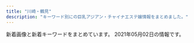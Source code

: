 ```yaml
---
title: "川崎・鶴見"
description: "キーワード別にの巨乳アジアン・チャイナエステ嬢情報をまとめました。"
---
```


新着画像と新着キーワードをまとめています。
2021年05月02日の情報です。

<DmmAffiliateIns />
<KeywordTable
  shops={
    [
    {
        "keywords": {},
        "name": "\u4eba\u9b5a\u306e\u604b",
        "url": "http://genkimori.ests.jp/",
        "img_links": [],
        "station": "JR\u9db4\u898b\u99c5\u6771\u53e3"
    },
    {
        "img_links": [
            "https://tsurumi-mensesthe.com/staff/momoka-top.jpg",
            "https://tsurumi-mensesthe.com/staff/yura-s3.jpg",
            "https://tsurumi-mensesthe.com/staff/yura-l1.jpg",
            "https://tsurumi-mensesthe.com/staff/momoka-s2.jpg",
            "https://tsurumi-mensesthe.com/staff/miki-l2.jpg",
            "https://tsurumi-mensesthe.com/staff/momoka-s1.jpg",
            "https://tsurumi-mensesthe.com/images/clear.png",
            "https://inage-mensesthe.com/icon/line.png",
            "https://tsurumi-mensesthe.com/staff/yura-top.jpg",
            "https://tsurumi-mensesthe.com/massage/2021/03/09/new-s1.jpg",
            "https://tsurumi-mensesthe.com/staff/ayumi-s1.jpg",
            "https://tsurumi-mensesthe.com/staff/riri-s2.jpg",
            "https://tsurumi-mensesthe.com/staff/momoka-l2.jpg",
            "https://tsurumi-mensesthe.com/staff/new-s1.jpg",
            "https://tsurumi-mensesthe.com/icon/twitter.png",
            "https://tsurumi-mensesthe.com/icon/yelp.png",
            "https://tsurumi-mensesthe.com/staff/riri-l2.jpg",
            "https://tsurumi-mensesthe.com/staff/yuyu-s1.jpg",
            "https://tsurumi-mensesthe.com/staff/miki-s1.jpg",
            "https://tsurumi-mensesthe.com/massage/2020/11/22/coco-s3.jpg",
            "https://tsurumi-mensesthe.com/staff/new-l1.jpg",
            "https://tsurumi-mensesthe.com/images/main1.jpg",
            "https://tsurumi-mensesthe.com/staff/riri-top.jpg",
            "https://tsurumi-mensesthe.com/staff/ayumi-top.jpg",
            "https://tsurumi-mensesthe.com/footer/footer-line.png",
            "https://tsurumi-mensesthe.com/staff/yura-s1.jpg",
            "https://tsurumi-mensesthe.com/room/room-l4.jpg",
            "https://tsurumi-mensesthe.com/images/esthe2.jpg",
            "https://tsurumi-mensesthe.com/staff/momoka-s3.jpg",
            "https://tsurumi-mensesthe.com/massage/2021/03/01/miki-s1.jpg",
            "https://tsurumi-mensesthe.com/images/esthe1.jpg",
            "https://tsurumi-mensesthe.com/massage/2021/04/20/yuyu-s1.jpg",
            "https://tsurumi-mensesthe.com/staff/yura-l3.jpg",
            "https://tsurumi-mensesthe.com/icon/facebook.png",
            "https://tsurumi-mensesthe.com/icon/line.png",
            "https://tsurumi-mensesthe.com/footer/footer-staff.png",
            "https://tsurumi-mensesthe.com/images/esthe3.jpg",
            "https://tsurumi-mensesthe.com/staff/momoka-l3.jpg",
            "https://tsurumi-mensesthe.com/images/header3.png",
            "https://tsurumi-mensesthe.com/staff/miki-s2.jpg",
            "https://tsurumi-mensesthe.com/staff/riri-l1.jpg",
            "https://tsurumi-mensesthe.com/staff/yura-l2.jpg",
            "https://tsurumi-mensesthe.com/staff/miki-l1.jpg",
            "https://tsurumi-mensesthe.com/massage/2021/01/05/stand-by.jpg",
            "https://tsurumi-mensesthe.com/staff/momoka-l1.jpg",
            "https://tsurumi-mensesthe.com/images/qrcode.png",
            "https://tsurumi-mensesthe.com/room/room-l2.jpg",
            "https://tsurumi-mensesthe.com/staff/yuyu-top.jpg",
            "https://tsurumi-mensesthe.com/footer/footer-tel.png",
            "https://tsurumi-mensesthe.com/room/room-l1.jpg",
            "https://tsurumi-mensesthe.com/staff/sora-s1.jpg",
            "https://tsurumi-mensesthe.com/staff/new-top.jpg",
            "https://inage-mensesthe.com/icon/facebook.png",
            "https://inage-mensesthe.com/icon/yelp.png",
            "https://tsurumi-mensesthe.com/images/main-sp.jpg",
            "https://tsurumi-mensesthe.com/images/esthe4.jpg",
            "https://tsurumi-mensesthe.com/staff/riri-s1.jpg",
            "https://inage-mensesthe.com/icon/twitter.png",
            "https://tsurumi-mensesthe.com/staff/yura-s2.jpg",
            "https://tsurumi-mensesthe.com/staff/yuyu-l1.jpg",
            "https://tsurumi-mensesthe.com/staff/miki-top.jpg",
            "https://tsurumi-mensesthe.com/room/room-l3.jpg"
        ],
        "station": "JR\u9db4\u898b\u99c5\u897f\u53e3",
        "keywords": {
            "85": 24,
            "90": 8,
            "88": 24
        },
        "url": "https://tsurumi-mensesthe.com/",
        "name": "sweet"
    },
    {
        "name": "HaNa",
        "station": "\u4eac\u6025\u9db4\u898b\u99c5\u6771\u53e3",
        "keywords": {},
        "img_links": [
            "http://www.play-land.work/images/tgirl.jpg",
            "http://www.play-land.work/images/b3.jpg",
            "http://www.play-land.work/images/b2.jpg",
            "http://www.play-land.work/sp/images/head.jpg",
            "http://www.play-land.work/images/twitter_t.jpg",
            "http://www.play-land.work/images/sm.jpg",
            "http://www.play-land.work/sp/images/rec2.png",
            "http://www.play-land.work/img/saki1.jpg",
            "http://www.play-land.work/sp/images/int2.jpg",
            "http://www.play-land.work/img/yukari1.jpg",
            "http://www.play-land.work/sp/images/b2.jpg",
            "http://www.play-land.work/sp/images/int3.jpg",
            "http://www.play-land.work/images/line.jpg",
            "http://www.play-land.work/images/b1.jpg",
            "http://www.play-land.work/images/sys3.jpg",
            "http://www.play-land.work/img/hosino1.jpg",
            "http://www.play-land.work/sp/staff/saki.jpg",
            "http://www.play-land.work/images/b4.jpg",
            "http://www.play-land.work/sp/images/staff_t.png",
            "http://www.play-land.work/images/sys2.jpg",
            "http://www.play-land.work/images/4.jpg",
            "http://www.play-land.work/staff/hinano.jpg",
            "http://www.play-land.work/images/ac1.jpg",
            "http://www.play-land.work/sp/images/twitter.png",
            "http://www.play-land.work/sp/images/b3.jpg",
            "http://www.play-land.work/sp/staff/hinano.jpg",
            "http://www.play-land.work/sp/images/4.jpg",
            "http://www.play-land.work/sp/images/int1.png",
            "http://www.play-land.work/sp/images/int4.jpg",
            "http://www.play-land.work/sp/images/sys2.png",
            "http://www.play-land.work/images/head.jpg",
            "http://www.play-land.work/sp/img/yukari1.jpg",
            "http://www.play-land.work/sp/images/sys1.png",
            "http://www.play-land.work/staff/yukari.jpg",
            "http://www.play-land.work/staff/hosino.jpg",
            "http://www.play-land.work/img/hinano1.jpg",
            "http://www.play-land.work/images/3.jpg",
            "http://www.play-land.work/sp/img/saki1.jpg",
            "http://www.play-land.work/staff/saki.jpg",
            "http://www.play-land.work/sp/images/3.jpg",
            "http://www.play-land.work/images/staff_t.jpg",
            "http://www.play-land.work/sp/images/ac1.jpg",
            "http://www.play-land.work/sp/img/hosino1.jpg",
            "http://www.play-land.work/sp/images/tel.png",
            "http://www.play-land.work/images/newface.jpg",
            "http://www.play-land.work/sp/images/2.jpg",
            "http://www.play-land.work/sp/img/hinano1.jpg",
            "http://www.play-land.work/sp/images/newface.png",
            "http://www.play-land.work/images/rec1.jpg",
            "http://www.play-land.work/sp/images/rec1.jpg",
            "http://www.play-land.work/sp/images/sys3.png",
            "http://www.play-land.work/sp/images/line.jpg",
            "http://www.play-land.work/sp/images/1.jpg",
            "http://www.play-land.work/sp/images/footer.jpg",
            "http://www.play-land.work/sp/staff/yukari.jpg",
            "http://www.play-land.work/sp/images/b1.jpg",
            "http://www.play-land.work/sp/images/topgirl.png",
            "http://www.play-land.work/images/rec2.jpg",
            "http://www.play-land.work/images/sys1.jpg",
            "http://www.play-land.work/images/int1.jpg",
            "http://www.play-land.work/images/int2.jpg",
            "http://www.play-land.work/images/2.jpg",
            "http://www.play-land.work/sp/images/interior_t.png",
            "http://www.play-land.work/images/interior_t.jpg",
            "http://www.play-land.work/sp/staff/hosino.jpg",
            "http://www.play-land.work/images/1.jpg"
        ],
        "url": "http://www.play-land.work"
    },
    {
        "keywords": {},
        "url": "http://www.iyasi-massage.com/",
        "img_links": [
            "http://www.iyasi-massage.com/images/system/syatem_301.jpg",
            "http://www.iyasi-massage.com/images/staff/sta_08.jpg",
            "http://www.iyasi-massage.com/images/staff_one/staff_one_07.png",
            "http://www.iyasi-massage.com/images/home/QR.png",
            "http://www.iyasi-massage.com/images/gallery/gallery_102.jpg",
            "http://www.iyasi-massage.com/images/staff/sta_021.jpg",
            "http://www.iyasi-massage.com/images/staff_image/staff_d04.jpg",
            "http://www.iyasi-massage.com/images/top/top_05.jpg",
            "http://www.iyasi-massage.com/images/gallery/gallery_101.jpg",
            "http://www.iyasi-massage.com/images/staff_image/staff_d02.jpg",
            "http://www.iyasi-massage.com/images/staff_image/staff_d06.jpg",
            "http://www.iyasi-massage.com/images/staff/staff_top.jpg",
            "http://www.iyasi-massage.com/images/gallery/gallery_404.jpg",
            "http://www.iyasi-massage.com/images/gallery/gallery_top.jpg",
            "http://www.iyasi-massage.com/images/staff/sta_0z9.jpg",
            "http://www.iyasi-massage.com/images/gallery/gallery_104.jpg",
            "http://www.iyasi-massage.com/images/staff/sta_06.jpg",
            "http://www.iyasi-massage.com/images/gallery/gallery_401.jpg",
            "http://www.iyasi-massage.com/images/staff/sta_04.jpg",
            "http://www.iyasi-massage.com/images/staff/sta_0z8.jpg",
            "http://www.iyasi-massage.com/images/gallery/gallery_103.jpg",
            "http://www.iyasi-massage.com/images/top/top_02.jpg",
            "http://www.iyasi-massage.com/images/home/index_page_top.jpg",
            "http://www.iyasi-massage.com/images/staff/sta_07.jpg",
            "http://www.iyasi-massage.com/images/staff_one/staff_one_08.png",
            "http://www.iyasi-massage.com/images/staff_one/staff_one_03.jpg",
            "http://www.iyasi-massage.com/images/home/index_04.jpg",
            "http://www.iyasi-massage.com/images/system/syatem_303.jpg",
            "http://www.iyasi-massage.com/images/staff/sta_0z2.jpg",
            "http://www.iyasi-massage.com/images/top/top_08.png",
            "http://www.iyasi-massage.com/images/staff/sta_01.jpg",
            "http://www.iyasi-massage.com/images/staff/sta_010.jpg",
            "http://www.iyasi-massage.com/images/home/top_qp.jpg",
            "http://www.iyasi-massage.com/images/home/index_tel.jpg",
            "http://www.iyasi-massage.com/images/staff/sta_0z6.jpg",
            "http://www.iyasi-massage.com/images/gallery/gallery_403.jpg",
            "http://www.iyasi-massage.com/images/staff/sta_0z10.jpg",
            "http://www.iyasi-massage.com/images/staff/sta_03.jpg",
            "http://www.iyasi-massage.com/images/staff_one/staff_one_04.jpg",
            "http://www.iyasi-massage.com/images/home/index_03.jpg",
            "http://www.iyasi-massage.com/images/top/top_03.jpg",
            "http://www.iyasi-massage.com/images/top/top_06.jpg",
            "http://www.iyasi-massage.com/images/staff_image/staff_d01.jpg",
            "http://www.iyasi-massage.com/images/staff/sta_0z12.jpg",
            "http://www.iyasi-massage.com/images/staff_one/staff_one_01.jpg",
            "http://www.iyasi-massage.com/images/top/top_04.jpg",
            "http://www.iyasi-massage.com/images/gallery/gallery_402.jpg",
            "http://www.iyasi-massage.com/images/top/top_01.jpg",
            "http://www.iyasi-massage.com/images/gallery/gallery_01.jpg",
            "http://www.iyasi-massage.com/images/staff_one/staff_one_top.jpg",
            "http://www.iyasi-massage.com/images/staff_one/staff_one_02.jpg",
            "http://www.iyasi-massage.com/images/home/index_qup.jpg",
            "http://www.iyasi-massage.com/images/system/syatem_302.jpg",
            "http://www.iyasi-massage.com/images/staff_image/staff_d05.jpg",
            "http://www.iyasi-massage.com/images/staff/sta_023.jpg",
            "http://www.iyasi-massage.com/images/staff_one/staff_one_05.jpg",
            "http://www.iyasi-massage.com/images/staff_image/staff_d03.jpg"
        ],
        "station": "JR\u5ddd\u5d0e\u99c5\u6771\u53e3",
        "name": "\u6843\u6e90\u90f7"
    },
    {
        "img_links": [
            "http://www.fukuen.in/img/girl/main/smain52fb1c032274e28d599eed619e1bedc3e4.jpg",
            "http://www.fukuen.in/img/girl/extra/yuki_20210310_5.jpg",
            "http://www.fukuen.in/img/girl/main/smain14440463708cafed5ed2857e0fb652102bb.jpg",
            "http://www.fukuen.in/img/girl/main/smain23a5f5188f9c41ddb221fc0bead2a8556b.jpg",
            "http://www.fukuen.in/img/camp/20210405_spring.png",
            "http://www.fukuen.in/img/girl/list/swest153d6d478ebf69b76f43d1cafe7c861308.jpg",
            "http://www.fukuen.in/img/girl/pickup/pickup20200705191051.jpg",
            "http://www.fukuen.in/img/material/bath.jpg",
            "http://www.fukuen.in/img/material/image_auth.png",
            "http://www.fukuen.in/img/material/akasuri5rev1.jpg",
            "http://www.fukuen.in/img/girl/list/swest13a9012a45cd10e4bbf815bf1cd1dfb50a.jpg",
            "http://www.fukuen.in/img/girl/extra/yuki_20210310_3.jpg",
            "http://www.fukuen.in/img/girl/extra/haruka_20210313_4.jpg",
            "http://www.fukuen.in/img/girl/main/smain11154c6465b3e80f1950af663ae9de86840.jpg",
            "http://www.fukuen.in/img/girl/pickup/pickup20210316225343.jpg",
            "http://www.fukuen.in/img/girl/main/smain721ab20435a050b6117e25de016c851a5e.jpg",
            "http://www.fukuen.in/img/material/front.jpg",
            "http://www.fukuen.in/img/camp/20210501.png",
            "http://www.fukuen.in/img/girl/list/slist13198a095a589d6e99c04b29b48a066f60.jpg",
            "http://www.fukuen.in/img/girl/main/smain1523d6d478ebf69b76f43d1cafe7c861308.jpg",
            "http://www.fukuen.in/img/material/akasuri2rev1.jpg",
            "http://www.fukuen.in/img/material/akasuri6rev1.jpg",
            "http://www.fukuen.in/img/girl/extra/hotaru200809_4min75.jpg",
            "http://www.fukuen.in/img/girl/extra/hotaru200809_3min75.jpg",
            "http://www.fukuen.in/img/girl/extra/haruka_20210313_3.jpg",
            "http://www.fukuen.in/img/material/akasuri1.jpg",
            "http://www.fukuen.in/img/material/shiatsu3.jpg",
            "http://www.fukuen.in/img/girl/main/smain425ef08e32ca6d2936eee599647ef1be42.jpg",
            "http://www.fukuen.in/img/girl/extra/haruka_20210313_2.jpg",
            "http://www.fukuen.in/img/girl/main/smain83429f69a5e0facf26b5c596ab5374c79a.jpg",
            "http://www.fukuen.in/img/material/shiatsu6.jpg",
            "http://www.fukuen.in/img/material/oil4.jpg",
            "http://www.fukuen.in/img/material/sentai2.jpg",
            "http://www.fukuen.in/img/material/sentai4.jpg",
            "http://www.fukuen.in/img/material/shiatsu4rev1.jpg",
            "http://www.fukuen.in/img/material/oil6.jpg",
            "http://www.fukuen.in/img/girl/extra/yuki_20210310_2.jpg",
            "http://www.fukuen.in/img/girl/extra/ai_20200914_2.jpg",
            "http://www.fukuen.in/img/girl/list/swest8fbaefba79306aed7d52f3369481c4f79.jpg",
            "http://www.fukuen.in/img/material/sentai6rev1.jpg",
            "http://www.fukuen.in/img/girl/main/smain134ec1dcb677e5be350bb150449f6c30de9.jpg",
            "http://www.fukuen.in/img/material/shiatsu5rev1.jpg",
            "http://www.fukuen.in/img/girl/pickup/pickup20200705191440.jpg",
            "http://www.fukuen.in/img/girl/main/smain21a5f5188f9c41ddb221fc0bead2a8556b.jpg",
            "http://www.fukuen.in/img/girl/main/smain12372fb92a183b52eed6697b1dc18d650f.jpg",
            "http://www.fukuen.in/img/girl/main/smain1435a475e5294d8872e2908b6e44ff2fd28.jpg",
            "http://www.fukuen.in/img/material/arrow_next.png",
            "http://www.fukuen.in/img/girl/list/swest11a00cec64c1902f8f81d6458bd81ecc3.jpg",
            "http://www.fukuen.in/img/girl/main/smain131a9012a45cd10e4bbf815bf1cd1dfb50a.jpg",
            "http://www.fukuen.in/img/material/oil1.jpg",
            "http://www.fukuen.in/img/girl/extra/ai_20200914_4.jpg",
            "http://www.fukuen.in/img/girl/main/smain11372fb92a183b52eed6697b1dc18d650f.jpg",
            "http://www.fukuen.in/img/girl/pickup/pickup20210316234129.jpg",
            "http://www.fukuen.in/img/girl/extra/risa_20200923_1.jpg",
            "http://www.fukuen.in/img/girl/main/smain435ef08e32ca6d2936eee599647ef1be42.jpg",
            "http://www.fukuen.in/img/girl/list/swest25902fb05705d4f4dcd3bb55fc78d46ee.jpg",
            "http://www.fukuen.in/img/girl/extra/haruka_20210313_5.jpg",
            "http://www.fukuen.in/img/material/oil3.jpg",
            "http://www.fukuen.in/img/girl/main/smain1513d6d478ebf69b76f43d1cafe7c861308.jpg",
            "http://www.fukuen.in/img/girl/list/slist11a00cec64c1902f8f81d6458bd81ecc3.jpg",
            "http://www.fukuen.in/img/girl/list/slist7a7cd4a2a61a08aea05c874262bd2983c.jpg",
            "http://www.fukuen.in/img/girl/extra/yuki_20210310_6.jpg",
            "http://www.fukuen.in/img/material/sentai3.jpg",
            "http://www.fukuen.in/img/girl/extra/ai_20200914_3.jpg",
            "http://www.fukuen.in/img/material/akasuri4.jpg",
            "http://www.fukuen.in/img/girl/main/smain115a604c7246ee7ef21ea1371bf0f8ae541.jpg",
            "http://www.fukuen.in/img/girl/main/smain513f8bf8e4517330b71f7b182328a05400.jpg",
            "http://www.fukuen.in/img/girl/main/smain114a604c7246ee7ef21ea1371bf0f8ae541.jpg",
            "http://www.fukuen.in/img/girl/list/swest72b8648aae56da25b7c7573dc007cc2de.jpg",
            "http://www.fukuen.in/img/girl/extra/yuki_20210310_4.jpg",
            "http://www.fukuen.in/img/girl/list/slist8fbaefba79306aed7d52f3369481c4f79.jpg",
            "http://www.fukuen.in/img/girl/extra/risa_20200923_2.jpg",
            "http://www.fukuen.in/img/girl/main/smain1533d6d478ebf69b76f43d1cafe7c861308.jpg",
            "http://www.fukuen.in/img/girl/list/slist5751a73c1d67d106b755f2a10f214b1fb.jpg",
            "http://www.fukuen.in/img/girl/list/swest4f486b583999cfcec7913d7843c608159.jpg",
            "http://www.fukuen.in/img/material/akasuri3.jpg",
            "http://www.fukuen.in/img/girl/list/slist14e48573960397dac752f153b86f52127e.jpg",
            "http://www.fukuen.in/img/girl/list/slist48970948df1b5f673ddccf8bdc1c27ca3.jpg",
            "http://www.fukuen.in/img/girl/extra/risa_20200923_3.jpg",
            "http://www.fukuen.in/img/girl/extra/hotaru200809_2min75.jpg",
            "http://www.fukuen.in/img/girl/list/swest5751a73c1d67d106b755f2a10f214b1fb.jpg",
            "http://www.fukuen.in/img/girl/extra/hotaru200809_1min75.jpg",
            "http://www.fukuen.in/img/girl/list/slist153d6d478ebf69b76f43d1cafe7c861308.jpg",
            "http://www.fukuen.in/img/material/shiatsu1.jpg",
            "http://www.fukuen.in/img/girl/main/smain736910286ab0a44682bfc6f093f287b998.jpg",
            "http://www.fukuen.in/img/girl/main/smain1425a475e5294d8872e2908b6e44ff2fd28.jpg",
            "http://www.fukuen.in/img/girl/extra/yuki_20210310_1.jpg",
            "http://www.fukuen.in/img/girl/main/smain711ab20435a050b6117e25de016c851a5e.jpg",
            "http://www.fukuen.in/img/girl/extra/risa_20200923_5.jpg",
            "http://www.fukuen.in/img/girl/extra/yuki_20210310_7.jpg",
            "http://www.fukuen.in/img/girl/list/slist1154c6465b3e80f1950af663ae9de86840.jpg",
            "http://www.fukuen.in/img/material/oil2.jpg",
            "http://www.fukuen.in/img/material/shiatsu2.jpg",
            "http://www.fukuen.in/img/material/oil5.jpg",
            "http://www.fukuen.in/img/girl/main/smain113a604c7246ee7ef21ea1371bf0f8ae541.jpg",
            "http://www.fukuen.in/img/material/sentai5rev1.jpg",
            "http://www.fukuen.in/img/girl/main/smain141e48573960397dac752f153b86f52127e.jpg",
            "http://www.fukuen.in/img/camp/20200610_shinki.jpg",
            "http://www.fukuen.in/img/girl/extra/haruka_20210313_1.jpg",
            "http://www.fukuen.in/img/girl/main/smain22a5f5188f9c41ddb221fc0bead2a8556b.jpg",
            "http://www.fukuen.in/img/girl/list/swest1154c6465b3e80f1950af663ae9de86840.jpg",
            "http://www.fukuen.in/img/girl/main/smain8415e8cbb1c49eb7c8caa026cbfa4e5e53.jpg",
            "http://www.fukuen.in/img/girl/main/smain14540463708cafed5ed2857e0fb652102bb.jpg",
            "http://www.fukuen.in/img/girl/main/smain41f486b583999cfcec7913d7843c608159.jpg",
            "http://www.fukuen.in/img/girl/main/smain81429f69a5e0facf26b5c596ab5374c79a.jpg",
            "http://www.fukuen.in/img/girl/pickup/pickup20210316232813.jpg",
            "http://www.fukuen.in/img/girl/main/smain53fb1c032274e28d599eed619e1bedc3e4.jpg",
            "http://www.fukuen.in/img/girl/main/smain13372fb92a183b52eed6697b1dc18d650f.jpg",
            "http://www.fukuen.in/img/girl/list/slist21d95f10417cbe687c362ac86a6caaf51.jpg",
            "http://www.fukuen.in/img/girl/extra/risa_20200923_4.jpg",
            "http://www.fukuen.in/img/girl/extra/ai_20200914_1.jpg",
            "http://www.fukuen.in/img/material/sentai1.jpg",
            "http://www.fukuen.in/img/material/arrow_prev.png",
            "http://www.fukuen.in/img/girl/list/swest145a475e5294d8872e2908b6e44ff2fd28.jpg",
            "http://www.fukuen.in/img/girl/main/smain133ec1dcb677e5be350bb150449f6c30de9.jpg",
            "http://www.fukuen.in/img/girl/main/smain746910286ab0a44682bfc6f093f287b998.jpg",
            "http://www.fukuen.in/img/girl/main/smain132ec1dcb677e5be350bb150449f6c30de9.jpg",
            "http://www.fukuen.in/img/girl/main/smain135ec1dcb677e5be350bb150449f6c30de9.jpg",
            "http://www.fukuen.in/img/girl/main/smain82429f69a5e0facf26b5c596ab5374c79a.jpg",
            "http://www.fukuen.in/img/girl/main/smain112a604c7246ee7ef21ea1371bf0f8ae541.jpg"
        ],
        "name": "\u798f\u7e01\u30fbFUKUEN",
        "keywords": {
            "\u80f8": 2,
            "\u30bb\u30af\u30b7\u30fc": 2,
            "G": 2
        },
        "url": "http://www.fukuen.in/",
        "station": "JR\u9db4\u898b\u99c5\u6771\u53e3"
    },
    {
        "img_links": [],
        "keywords": {},
        "name": "\u7652\u3057\u98a8\uff5e\u3044\u3084\u3057\u304b\u305c\uff5e",
        "url": "http://iyashi-kaze.oks.bz/",
        "station": "JR\u5ddd\u5d0e\u99c5\u6771\u53e3"
    },
    {
        "name": "\u4e00\u76ee\u60da\u308c",
        "url": "https://hitomebore.tokyo/",
        "img_links": [
            "https://hitomebore.tokyo/img/r2.jpg",
            "https://hitomebore.tokyo/img/images/nav_04.png",
            "https://hitomebore.tokyo/img/r1.jpg",
            "https://hitomebore.tokyo/img/r3.jpg",
            "https://hitomebore.tokyo/img/images/nav_03.png",
            "https://hitomebore.tokyo/img/images/nav_06.png",
            "https://hitomebore.tokyo/img/images/nav_02.png",
            "https://hitomebore.tokyo/img/images/nav_01.png",
            "https://hitomebore.tokyo/img/r4.jpg",
            "https://hitomebore.tokyo/img/images/nav_05.png"
        ],
        "keywords": {},
        "station": "JR\u9db4\u898b\u99c5\u6771\u53e3"
    },
    {
        "img_links": [
            "http://www.crownman.tank.jp/public/20190404-200155-177.jpeg",
            "http://www.crownman.tank.jp/public/20190516-130732-500.jpeg",
            "http://www.crownman.tank.jp/public/20201225-105416-366.jpeg",
            "http://www.crownman.tank.jp/images/scrollToTop.png",
            "http://www.crownman.tank.jp/ueditor/php/upload/image/20181102/1541123069868367.jpg",
            "http://www.crownman.tank.jp/public/20210128-093735-441.jpeg",
            "http://www.crownman.tank.jp/public/20201114-223303-188.jpeg",
            "http://www.crownman.tank.jp/public/20181102-021404-733.jpeg",
            "http://www.crownman.tank.jp/public/20190928-012818-601.png",
            "http://www.crownman.tank.jp/public/20200928-014318-832.jpeg",
            "http://www.crownman.tank.jp/public/20210217-094543-773.jpeg",
            "http://www.crownman.tank.jp/public/20190103-235102-103.jpeg",
            "http://www.crownman.tank.jp/public/20181102-021419-221.jpeg",
            "http://www.crownman.tank.jp/public/20181126-115300-843.jpeg",
            "http://www.crownman.tank.jp/public/20201211-095449-581.jpeg",
            "http://www.crownman.tank.jp/images/br.png",
            "http://www.crownman.tank.jp/images/guest.png",
            "http://www.crownman.tank.jp/images/lj.png",
            "http://www.crownman.tank.jp/images/contact.png",
            "http://www.crownman.tank.jp/public/20210319-004011-852.jpeg",
            "http://www.crownman.tank.jp/public/20200922-152824-158.jpeg",
            "http://www.crownman.tank.jp/images/h4.jpg",
            "http://www.crownman.tank.jp/public/20190928-232507-304.jpeg",
            "http://www.crownman.tank.jp/images/xw.png",
            "http://www.crownman.tank.jp/public/20190920-175927-867.png",
            "http://www.crownman.tank.jp/public/20210226-091700-151.jpeg",
            "http://www.crownman.tank.jp/images/br1.png",
            "http://www.crownman.tank.jp/public/20200829-204316-579.jpeg",
            "http://www.crownman.tank.jp/public/20181102-021325-742.jpeg",
            "http://www.crownman.tank.jp/public/20200204-100659-677.jpeg",
            "http://www.crownman.tank.jp/public/20190809-023452-629.jpeg",
            "http://www.crownman.tank.jp/public/20181101-091932-723.jpeg",
            "http://www.crownman.tank.jp/public/20200829-001214-615.jpeg",
            "http://www.crownman.tank.jp/public/20210309-102855-324.jpeg",
            "http://www.crownman.tank.jp/public/20201211-095701-493.jpeg",
            "http://www.crownman.tank.jp/images/fj.png",
            "http://www.crownman.tank.jp/public/20190614-225752-699.jpeg",
            "http://www.crownman.tank.jp/public/20191102-172721-416.jpeg",
            "http://www.crownman.tank.jp/public/20181103-143855-981.jpeg",
            "http://www.crownman.tank.jp/public/20191122-211211-352.jpeg",
            "http://www.crownman.tank.jp/images/zj.png",
            "http://www.crownman.tank.jp/images/h5.jpg",
            "http://www.crownman.tank.jp/public/20200304-222724-586.jpeg",
            "http://www.crownman.tank.jp/public/20181102-021343-999.jpeg",
            "http://www.crownman.tank.jp/public/20191030-124226-262.jpeg",
            "http://www.crownman.tank.jp/public/20210225-132107-806.jpeg",
            "http://www.crownman.tank.jp/images/h02.jpg",
            "http://www.crownman.tank.jp/public/20210414-180217-393.jpeg",
            "http://www.crownman.tank.jp/public/20210315-113348-885.jpeg",
            "http://www.crownman.tank.jp/public/20201016-024617-911.jpeg",
            "http://www.crownman.tank.jp/public/20210214-132800-589.jpeg",
            "http://www.crownman.tank.jp/images/jt.png",
            "http://www.crownman.tank.jp/ueditor/php/upload/image/20200828/1598625782230952.jpeg",
            "http://www.crownman.tank.jp/images/lyb.png",
            "http://www.crownman.tank.jp/public/20210208-142304-974.jpeg",
            "http://www.crownman.tank.jp/public/20200130-023314-296.png",
            "http://www.crownman.tank.jp/public/20190512-114325-285.jpeg",
            "http://www.crownman.tank.jp/public/20210219-091840-338.jpeg",
            "http://www.crownman.tank.jp/public/20190410-032921-983.jpeg",
            "http://www.crownman.tank.jp/images/h01.jpg",
            "http://www.crownman.tank.jp/images/h3.jpg",
            "http://www.crownman.tank.jp/public/20190321-014538-796.jpeg",
            "http://www.crownman.tank.jp/public/20191017-031453-306.jpeg"
        ],
        "name": "\u30af\u30e9\u30a6\u30f3\u30fbCrown",
        "keywords": {},
        "url": "http://www.crownman.tank.jp/",
        "station": "JR\u9db4\u898b\u99c5"
    },
    {
        "name": "\u7e01\u5712",
        "img_links": [
            "http://rabbit.est.cm/images/s_news.png",
            "http://rabbit.est.cm/photos/sites/29/2020/11/2020110707012088.jpg",
            "http://rabbit.est.cm/photos/sites/29/2018/08/2018081709473259.jpg",
            "http://rabbit.est.cm/images/top.jpg",
            "http://rabbit.est.cm/images/mobile.jpg",
            "http://rabbit.est.cm/photos/sites/29/2017/02/3.jpg",
            "http://rabbit.est.cm/images/acc3.jpg",
            "http://rabbit.est.cm/photos/sites/29/2017/03/girls03.jpg",
            "http://rabbit.est.cm/images/nbj3.jpg",
            "http://rabbit.est.cm/images/acc2.jpg",
            "http://rabbit.est.cm/images/pick.png",
            "http://rabbit.est.cm/photos/sites/29/2017/09/2017090411494123.jpg",
            "http://rabbit.est.cm/images/acc4.jpg",
            "http://rabbit.est.cm/images/acc5.jpg",
            "http://rabbit.est.cm/images/nbj2.jpg",
            "http://rabbit.est.cm/images/s_staff.png",
            "http://rabbit.est.cm/photos/sites/29/2017/03/188375621118420915.jpg",
            "http://rabbit.est.cm/photos/sites/29/2017/04/01.jpg"
        ],
        "keywords": {
            "D": 16,
            "86": 16
        },
        "station": "JR\u5ddd\u5d0e\u99c5\u6771\u53e3",
        "url": "http://rabbit.est.cm/"
    },
    {
        "keywords": {
            "85": 2,
            "86": 6,
            "C": 12,
            "D": 8
        },
        "name": "\u697d\u3057\u3044",
        "url": "https://tanoshii.xyz.mn/",
        "station": "JR\u77e2\u5411\u99c5\u897f\u53e3",
        "img_links": [
            "https://tanoshii.xyz.mn/photos/sites/44/2021/04/2021042710162393.jpg",
            "https://tanoshii.xyz.mn/images/s_staff.png",
            "https://tanoshii.xyz.mn/images/s_link.png",
            "https://tanoshii.xyz.mn/images/mobile.jpg",
            "https://tanoshii.xyz.mn/photos/sites/44/2021/04/2021042002383288.jpg",
            "https://tanoshii.xyz.mn/photos/sites/44/2021/04/2021042710162377.jpg",
            "https://tanoshii.xyz.mn/photos/sites/44/2021/04/2021042710162415.jpg",
            "https://tanoshii.xyz.mn/images/news.jpg",
            "https://tanoshii.xyz.mn/images/ntop.png",
            "https://tanoshii.xyz.mn/photos/sites/44/2021/04/2021042710173888.jpg",
            "https://tanoshii.xyz.mn/images/top.png"
        ]
    },
    {
        "url": "http://esthe-heal.com/",
        "keywords": {
            "C": 23
        },
        "station": "JR\u9db4\u898b\u99c5\u6771\u53e3",
        "name": "Yulala",
        "img_links": [
            "http://esthe-heal.com/staff/kaori/01mb.jpg",
            "http://esthe-heal.com/staff/miho/01mb.jpg",
            "http://esthe-heal.com/staff/aya/01mb.jpg",
            "http://esthe-heal.com/staff/sizuka/01.jpg",
            "http://esthe-heal.com/staff/mimi/01.jpg",
            "http://esthe-heal.com/staff/aya/01.jpg",
            "http://esthe-heal.com/i/files/homeimg.jpg",
            "http://esthe-heal.com/staff/sayuri/01mb.jpg",
            "http://esthe-heal.com/staff/haruna/01mb.jpg",
            "http://esthe-heal.com/staff/kana/01mb.jpg",
            "http://esthe-heal.com/img/link/koko_234x60.png",
            "http://esthe-heal.com/staff/rui/01.jpg",
            "http://esthe-heal.com/staff/sakura/01.jpg",
            "http://esthe-heal.com/staff/rui/01mb.jpg",
            "http://esthe-heal.com/img/att.jpg",
            "http://esthe-heal.com/staff/sakura/01mb.jpg",
            "http://esthe-heal.com/staff/sayuri/01.jpg",
            "http://esthe-heal.com/staff/kana/01.jpg",
            "http://esthe-heal.com/pic/head.jpg",
            "http://esthe-heal.com/staff/rubi/01mb.jpg",
            "http://esthe-heal.com/staff/miho/01.jpg",
            "http://esthe-heal.com/staff/rubi/01.jpg",
            "http://esthe-heal.com/staff/yuyu/01.jpg",
            "http://esthe-heal.com/staff/momo/01.jpg",
            "http://esthe-heal.com/staff/mimi/01mb.jpg",
            "http://esthe-heal.com/img/ttl_mobile.png",
            "http://esthe-heal.com/staff/kaori/01.jpg",
            "http://esthe-heal.com/staff/haruna/01.jpg",
            "http://esthe-heal.com/img/ttl_pickup.png",
            "http://esthe-heal.com/staff/yuyu/01mb.jpg",
            "http://esthe-heal.com/img/ttl_recbnr.png",
            "http://esthe-heal.com/staff/momo/01mb.jpg",
            "http://esthe-heal.com/staff/yuki/01.jpg",
            "http://esthe-heal.com/img/ttl_wnew.png",
            "http://esthe-heal.com/img/ttl_staff.png",
            "http://esthe-heal.com/staff/sizuka/01mb.jpg",
            "http://esthe-heal.com/staff/yuki/01mb.jpg"
        ]
    },
    {
        "station": "JR\u77e2\u5411\u99c5\u897f\u53e3",
        "keywords": {
            "83": 3,
            "82": 3,
            "C": 21
        },
        "img_links": [
            "http://kafu.ests.co/images/s_pick.jpg",
            "http://kafu.ests.co/photos/sites/7/2017/10/2017101205420191.jpg",
            "http://kafu.ests.co/images/face_bj.jpg",
            "http://kafu.ests.co/images/room1.jpg",
            "http://kafu.ests.co/photos/sites/7/2017/02/2.jpg",
            "http://kafu.ests.co/images/s_face.jpg",
            "http://kafu.ests.co/images/s_staff.jpg",
            "http://kafu.ests.co/photos/sites/7/2017/10/2017101205420065.jpg",
            "http://kafu.ests.co/images/s_news.jpg",
            "http://kafu.ests.co/images/s_link.jpg",
            "http://kafu.ests.co/images/face_bj3.jpg",
            "http://kafu.ests.co/images/mobile.jpg",
            "http://kafu.ests.co/images/room3.jpg",
            "http://kafu.ests.co/photos/sites/7/2017/10/2017100904034561.png",
            "http://kafu.ests.co/images/s_staff1.jpg",
            "http://kafu.ests.co/images/nbj3.jpg",
            "http://kafu.ests.co/photos/sites/7/2017/10/2017100904034443.png",
            "http://kafu.ests.co/images/nbj1.jpg",
            "http://kafu.ests.co/images/n3.jpg",
            "http://kafu.ests.co/images/n1.jpg",
            "http://kafu.ests.co/images/line.jpg",
            "http://kafu.ests.co/photos/sites/7/2017/02/1.jpg",
            "http://kafu.ests.co/images/top.png",
            "http://kafu.ests.co/images/room4.jpg",
            "http://kafu.ests.co/images/room2.jpg",
            "http://kafu.ests.co/images/s_mobile.jpg"
        ],
        "name": "\u5bf5\u6df1\u82b1\u98a8",
        "url": "http://kafu.ests.co/"
    },
    {
        "station": "JR\u5ddd\u5d0e\u99c5\u897f\u53e3",
        "url": "http://mitsuka.este.work/",
        "keywords": {
            "90": 2,
            "85": 3,
            "89": 1,
            "92": 3,
            "C": 2,
            "84": 2,
            "88": 2,
            "86": 3,
            "D": 8
        },
        "img_links": [
            "http://mitsuka.este.work/2/uploadimg/1613639164.jpeg",
            "http://mitsuka.este.work/nav02.png",
            "http://mitsuka.este.work/2/uploadimg/1612670429.jpg",
            "http://mitsuka.este.work/2/uploadimg/1612670526.jpg",
            "http://mitsuka.este.work/nav03.png",
            "http://mitsuka.este.work/nav05.png",
            "http://mitsuka.este.work/2/uploadimg/1613638932.jpeg",
            "http://mitsuka.este.work/2/uploadimg/1617091469.jpeg",
            "http://mitsuka.este.work/nav01.png",
            "http://mitsuka.este.work/2/uploadimg/1612670496.jpg",
            "http://mitsuka.este.work/2/uploadimg/1612670464.jpg",
            "http://mitsuka.este.work/nav06.png",
            "http://mitsuka.este.work/right.jpg",
            "http://mitsuka.este.work/left.jpg",
            "http://mitsuka.este.work/head01.jpg",
            "http://mitsuka.este.work/nav04.png",
            "http://mitsuka.este.work/2/uploadimg/1616633208.jpg",
            "http://mitsuka.este.work/top04.jpg"
        ],
        "name": "LOVER"
    },
    {
        "name": "\u723d\u3084\u304b\u306a\u671d",
        "station": "JR\u5ddd\u5d0e\u99c5\u6771\u53e3",
        "img_links": [
            "http://massage-salon.xyz/wp-content/uploads/2018/12/img_6768.jpg",
            "http://massage-salon.xyz/wp-content/themes/template-salon2/images/main1.jpg",
            "http://massage-salon.xyz/wp-content/uploads/2019/02/IMG_0144.jpg",
            "http://massage-salon.xyz/wp-content/uploads/2018/04/s4-500x467.jpg",
            "http://massage-salon.xyz/wp-content/uploads/2018/04/s2-500x467.jpg",
            "http://cdn.dino-es.com/images/logo/200x40DinoEs.png",
            "http://massage-salon.xyz/wp-content/themes/template-salon2/images/header-tel.png",
            "http://massage-salon.xyz/wp-content/uploads/2018/12/img_6766-182x300.jpg",
            "http://massage-salon.xyz/wp-content/themes/template-salon2/images/main3.jpg",
            "http://massage-salon.xyz/wp-content/uploads/2018/04/s4.jpg",
            "http://massage-salon.xyz/wp-content/uploads/2019/03/IMG_0208-300x200.jpg",
            "http://massage-salon.xyz/wp-content/uploads/2018/04/s2.jpg",
            "http://massage-salon.xyz/wp-content/uploads/2019/02/IMG_0142-500x750.jpg",
            "http://massage-salon.xyz/wp-content/uploads/2019/02/IMG_0144-500x750.jpg",
            "http://massage-salon.xyz/wp-content/uploads/2019/02/IMG_0144-185x300.jpg",
            "http://massage-salon.xyz/wp-content/uploads/2018/04/s3-500x467.jpg",
            "http://massage-salon.xyz/wp-content/themes/template-salon2/images/main2.jpg",
            "http://massage-salon.xyz/wp-content/uploads/2018/04/s1-500x466.jpg",
            "http://massage-salon.xyz/wp-content/uploads/2018/04/s1.jpg",
            "http://massage-salon.xyz/wp-content/uploads/2018/12/img_6766.jpg",
            "http://massage-salon.xyz/wp-content/uploads/2018/12/img_6768-181x300.jpg",
            "http://massage-salon.xyz/wp-content/uploads/2018/04/s3.jpg",
            "http://massage-salon.xyz/wp-content/uploads/2019/02/IMG_0142-686x1024.jpg",
            "http://massage-salon.xyz/wp-content/uploads/2019/02/IMG_0142-201x300.jpg",
            "http://massage-salon.xyz/wp-content/themes/template-salon2/images/noimg.jpg"
        ],
        "keywords": {},
        "url": "http://massage-salon.xyz/"
    },
    {
        "url": "https://arena.jpn.vin/",
        "img_links": [
            "https://arena.jpn.vin/photos/sites/25/2021/02/202102101913575.jpg",
            "https://arena.jpn.vin/images/room1.jpg",
            "https://arena.jpn.vin/photos/sites/25/2021/02/2021021019135821.jpg",
            "https://arena.jpn.vin/images/top.jpg",
            "https://arena.jpn.vin/photos/sites/25/2021/02/2021021019135553.jpg",
            "https://arena.jpn.vin/images/s_staff.jpg",
            "https://arena.jpn.vin/images/s2.jpg",
            "https://arena.jpn.vin/images/s_news.jpg",
            "https://arena.jpn.vin/images/s_link.jpg",
            "https://arena.jpn.vin/images/tel.jpg",
            "https://arena.jpn.vin/images/mobile.jpg",
            "https://arena.jpn.vin/images/new.jpg",
            "https://arena.jpn.vin/photos/sites/25/2021/04/2021043011491629.jpg",
            "https://arena.jpn.vin/photos/sites/25/2021/03/2021031912153947.jpg",
            "https://arena.jpn.vin/images/room4.jpg",
            "https://arena.jpn.vin/images/s_face.jpg",
            "https://arena.jpn.vin/images/room2.jpg",
            "https://arena.jpn.vin/photos/sites/25/2021/02/2021021019135619.jpg",
            "https://arena.jpn.vin/images/news_bj2.jpg",
            "https://arena.jpn.vin/images/room3.jpg",
            "https://arena.jpn.vin/photos/sites/25/2021/04/2021040118140613.jpg",
            "https://arena.jpn.vin/images/s1.jpg"
        ],
        "name": "\u30a2\u30ea\u30fc\u30ca",
        "station": "JR\u9db4\u898b\u99c5\u6771\u53e3",
        "keywords": {
            "C": 15,
            "D": 133,
            "87": 19,
            "86": 38,
            "85": 38,
            "83": 38
        }
    },
    {
        "img_links": [
            "https://www.pal-spa.com/img/blog/postimage20210419052730.jpg",
            "https://www.pal-spa.com/img/material/massage_sentai2.jpg",
            "https://www.pal-spa.com/img/girl/main/smain284aa054b0383cc218664f07c55c4e1d3f0.jpg",
            "https://www.pal-spa.com/img/blog/palspa_blog_20191201_aica4.jpg",
            "https://www.pal-spa.com/img/girl/main/smain2342be10adc295a0fc3adfdb5b77838c4a7.jpg",
            "https://www.pal-spa.com/img/blog/palspa_blog_20200803_ai9.jpg",
            "https://www.pal-spa.com/img/blog/palspa_blog_20200803_ai8.jpg",
            "https://www.pal-spa.com/img/blog/palspa_blog_20191201_yui3.jpg",
            "https://www.pal-spa.com/img/blog/postimage20191201161433.jpg",
            "https://www.pal-spa.com/img/girl/pickup/pickup20200104064211.jpg",
            "https://www.pal-spa.com/img/blog/palspa_blog_20210419_yuki8.jpg",
            "https://www.pal-spa.com/img/blog/palspa_blog_20191204_erica3.jpg",
            "https://www.pal-spa.com/img/girl/pickup/pickup20200822150116.jpg",
            "https://www.pal-spa.com/img/girl/list/swest24254584407bed049e349a41c5443a4345.jpg",
            "https://www.pal-spa.com/img/blog/postimage20190823184018.jpg",
            "https://www.pal-spa.com/img/girl/main/smain32444cc176e6519c5cfcaa30cdb6b3d4ae6.jpg",
            "https://www.pal-spa.com/img/blog/postimage20210128110639.jpg",
            "https://www.pal-spa.com/img/girl/list/sface232be10adc295a0fc3adfdb5b77838c4a7.jpg",
            "https://www.pal-spa.com/img/girl/list/sface2934a16061b4519bc353f475021810bbc2.jpg",
            "https://www.pal-spa.com/img/girl/main/smain2934975d1e88a92635112090a18fddfe496.jpg",
            "https://www.pal-spa.com/img/blog/palspa_blog_20191204_erica1.jpg",
            "https://www.pal-spa.com/img/blog/palspa_blog_20200113_miyuki2.jpg",
            "https://www.pal-spa.com/img/girl/main/smain93489e4bc2f68cb6c1df5f2c0780e53ef2.jpg",
            "https://www.pal-spa.com/img/girl/list/slist9224bead323710d8ed7f0640125518c54.jpg",
            "https://www.pal-spa.com/img/blog/palspa_blog_20200803_ai2.jpg",
            "https://www.pal-spa.com/img/blog/postimage20191201160850.jpg",
            "https://www.pal-spa.com/img/girl/list/sface31f19f00dae05be97f6dce6cb5dbe8eec8.jpg",
            "https://www.pal-spa.com/img/girl/main/smain354497d0fc321a60342a97907dcf15eddb4.jpg",
            "https://www.pal-spa.com/img/girl/list/slist256b08026e0fe59c124751f4ba2dce9484.jpg",
            "https://www.pal-spa.com/img/girl/list/swest2934a16061b4519bc353f475021810bbc2.jpg",
            "https://www.pal-spa.com/img/girl/main/smain95ef1bf25458f90407a4281129029fee02.jpg",
            "https://www.pal-spa.com/img/girl/main/smain213a4782a043e7ca29f58aba8d6552a2d6e.jpg",
            "https://www.pal-spa.com/img/girl/main/smain3448922ce8484534d2b75a91ab7a300e6de.jpg",
            "https://www.pal-spa.com/img/girl/list/swest95fea8ce189d2417d922eb9079627b3ac.jpg",
            "https://www.pal-spa.com/img/blog/palspa_blog_20200316_aya2.jpg",
            "https://www.pal-spa.com/img/blog/palspa_blog_20200316_aya10.jpg",
            "https://www.pal-spa.com/img/blog/palspa_blog_20191201_yui1.jpg",
            "https://www.pal-spa.com/img/blog/postimage20190909035711.jpg",
            "https://www.pal-spa.com/img/girl/main/smain29126f46703ae5614cc6531d2d744ef64cb.jpg",
            "https://www.pal-spa.com/img/girl/main/smain91489e4bc2f68cb6c1df5f2c0780e53ef2.jpg",
            "https://www.pal-spa.com/img/girl/list/slist3aa1148d56856a2cfde4a3dfdd8d1c5ed.jpg",
            "https://www.pal-spa.com/img/material/massage_siatu1.jpg",
            "https://www.pal-spa.com/img/girl/main/smain3535044e0e79b6d94578c6c78296fb853e4.jpg",
            "https://www.pal-spa.com/img/girl/main/smain3438922ce8484534d2b75a91ab7a300e6de.jpg",
            "https://www.pal-spa.com/img/blog/palspa_blog_20191204_erica5.jpg",
            "https://www.pal-spa.com/img/blog/palspa_blog_20200803_ai3.jpg",
            "https://www.pal-spa.com/img/girl/list/slist2803b6e28547718e5f6d36e0d1c631fbcd.jpg",
            "https://www.pal-spa.com/img/girl/main/smain283aa054b0383cc218664f07c55c4e1d3f0.jpg",
            "https://www.pal-spa.com/img/blog/postimage20200112225143.jpg",
            "https://www.pal-spa.com/img/girl/main/smain255b45d339d6509c6b7779e499e2a9b6ba6.jpg",
            "https://www.pal-spa.com/img/girl/main/smain315f04254ecea9c57f49748c46b01a7664c.jpg",
            "https://www.pal-spa.com/img/girl/main/smain321552450a07c5e6fcf616569ce56276f28.jpg",
            "https://www.pal-spa.com/img/girl/main/smain32344cc176e6519c5cfcaa30cdb6b3d4ae6.jpg",
            "https://www.pal-spa.com/img/blog/palspa_blog_20210419_yuki7.jpg",
            "https://www.pal-spa.com/img/blog/palspa_blog_20210419_yuki2.jpg",
            "https://www.pal-spa.com/img/blog/palspa_blog_20210120_haruka5.jpg",
            "https://www.pal-spa.com/img/girl/main/smain253b45d339d6509c6b7779e499e2a9b6ba6.jpg",
            "https://www.pal-spa.com/img/girl/list/slist41179e3d7fbd9c1dd52f6aa2a671ce0bd.jpg",
            "https://www.pal-spa.com/img/blog/palspa_blog_20191204_erica2.jpg",
            "https://www.pal-spa.com/img/blog/palspa_blog_20210120_haruka3.jpg",
            "https://www.pal-spa.com/img/girl/list/slist24940766e3a46af57756429b6407dea11e.jpg",
            "https://www.pal-spa.com/img/girl/list/sface378a38abc2e0663d7b631f168cfdfd8139.jpg",
            "https://www.pal-spa.com/img/girl/list/swest378a38abc2e0663d7b631f168cfdfd8139.jpg",
            "https://www.pal-spa.com/img/girl/list/slist21c8c7f499c3f4da854e401c53978a3677.jpg",
            "https://www.pal-spa.com/img/blog/palspa_blog_20210419_yuki4.jpg",
            "https://www.pal-spa.com/img/blog/palspa_blog_20210419_yuki5.jpg",
            "https://www.pal-spa.com/img/blog/palspa_blog_20200803_ai4.jpg",
            "https://www.pal-spa.com/img/blog/palspa_blog_20200316_aya5.jpg",
            "https://www.pal-spa.com/img/blog/palspa_blog_20191201_aica6.jpg",
            "https://www.pal-spa.com/img/material/massage_sentai3.jpg",
            "https://www.pal-spa.com/img/blog/palspa_blog_20191204_izumi4.jpg",
            "https://www.pal-spa.com/img/girl/main/smain3458922ce8484534d2b75a91ab7a300e6de.jpg",
            "https://www.pal-spa.com/img/girl/main/smain32544cc176e6519c5cfcaa30cdb6b3d4ae6.jpg",
            "https://www.pal-spa.com/img/blog/palspa_blog_20200316_aya7.jpg",
            "https://www.pal-spa.com/img/blog/palspa_blog_20191201_aica2.jpg",
            "https://www.pal-spa.com/img/blog/postimage20191205024146.jpg",
            "https://www.pal-spa.com/img/blog/palspa_blog_20210120_haruka4.jpg",
            "https://www.pal-spa.com/img/girl/main/smain341fb1e5b054a6796aafb6d24f36ac90950.jpg",
            "https://www.pal-spa.com/img/blog/postimage20200316071533.jpg",
            "https://www.pal-spa.com/img/girl/main/smain28209dcea86d45d39c34084233d3f05abd3.jpg",
            "https://www.pal-spa.com/img/blog/palspa_blog_20200316_aya1.jpg",
            "https://www.pal-spa.com/img/girl/main/smain3525044e0e79b6d94578c6c78296fb853e4.jpg",
            "https://www.pal-spa.com/img/girl/main/smain314f04254ecea9c57f49748c46b01a7664c.jpg",
            "https://www.pal-spa.com/img/girl/pickup/pickup20210120104719.jpg",
            "https://www.pal-spa.com/img/girl/list/slist35f2458e832a4198c757c4a20f24e7b77f.jpg",
            "https://www.pal-spa.com/img/girl/main/smain821caefc8aa890323cc659f5abf9da1937.jpg",
            "https://www.pal-spa.com/img/girl/list/sface34fb1e5b054a6796aafb6d24f36ac90950.jpg",
            "https://www.pal-spa.com/img/blog/postimage20191201160113.jpg",
            "https://www.pal-spa.com/img/blog/palspa_blog_20210419_yuki6.jpg",
            "https://www.pal-spa.com/img/blog/palspa_blog_20200113_miyuki6.jpg",
            "https://www.pal-spa.com/img/blog/palspa_blog_20200316_aya3.jpg",
            "https://www.pal-spa.com/img/girl/main/smain2924975d1e88a92635112090a18fddfe496.jpg",
            "https://www.pal-spa.com/img/blog/palspa_blog_20210419_yuki1.jpg",
            "https://www.pal-spa.com/img/blog/palspa_blog_20191201_aica5.jpg",
            "https://www.pal-spa.com/img/girl/main/smain241254584407bed049e349a41c5443a4345.jpg",
            "https://www.pal-spa.com/img/blog/palspa_blog_20210120_haruka1.jpg",
            "https://www.pal-spa.com/img/girl/main/smain94ef1bf25458f90407a4281129029fee02.jpg",
            "https://www.pal-spa.com/img/girl/list/slist2384c844601b0fd2f7aabfe4a5a12163b7.jpg",
            "https://www.pal-spa.com/img/blog/palspa_blog_20200316_aya4.jpg",
            "https://www.pal-spa.com/img/blog/palspa_blog_20191204_izumi6.jpg",
            "https://www.pal-spa.com/img/girl/list/sface259a92ee295305fdbc6e4cd5a68dad5216.jpg",
            "https://www.pal-spa.com/img/girl/main/smain285aa054b0383cc218664f07c55c4e1d3f0.jpg",
            "https://www.pal-spa.com/img/girl/main/smain92489e4bc2f68cb6c1df5f2c0780e53ef2.jpg",
            "https://www.pal-spa.com/img/girl/list/swest2815022380c60cdc7043c4ec074cee02f5.jpg",
            "https://www.pal-spa.com/img/girl/list/sface41179e3d7fbd9c1dd52f6aa2a671ce0bd.jpg",
            "https://www.pal-spa.com/img/blog/postimage20200805131611.jpg",
            "https://www.pal-spa.com/img/blog/palspa_blog_20210120_haruka6.jpg",
            "https://www.pal-spa.com/img/blog/palspa_blog_20191201_yui4.jpg",
            "https://www.pal-spa.com/img/girl/main/smain34264ec295988800531cb0f78cdcfbcb9cf.jpg",
            "https://www.pal-spa.com/img/girl/list/slist34fb1e5b054a6796aafb6d24f36ac90950.jpg",
            "https://www.pal-spa.com/img/girl/main/smain32244cc176e6519c5cfcaa30cdb6b3d4ae6.jpg",
            "https://www.pal-spa.com/img/girl/list/sface35c7e2ebf50e97c57692dbfd94cccf9ddb.jpg",
            "https://www.pal-spa.com/img/material/image_auth.png",
            "https://www.pal-spa.com/img/girl/list/swest81caefc8aa890323cc659f5abf9da1937.jpg",
            "https://www.pal-spa.com/img/girl/list/swest34fb1e5b054a6796aafb6d24f36ac90950.jpg",
            "https://www.pal-spa.com/img/girl/main/smain44b39a706bac6618b1571f7fdf4631427d.jpg",
            "https://www.pal-spa.com/img/blog/palspa_blog_20191201_yui2.jpg",
            "https://www.pal-spa.com/img/camp/camp_20210501.jpg",
            "https://www.pal-spa.com/img/girl/pickup/pickup20200730025343.jpg",
            "https://www.pal-spa.com/img/blog/palspa_blog_20200113_miyuki4.jpg",
            "https://www.pal-spa.com/img/blog/palspa_blog_20191204_izumi2.jpg",
            "https://www.pal-spa.com/img/blog/palspa_blog_20200316_aya9.jpg",
            "https://www.pal-spa.com/img/girl/pickup/pickup20200923134207.jpg",
            "https://www.pal-spa.com/img/blog/palspa_blog_20191204_erica6.jpg",
            "https://www.pal-spa.com/img/girl/main/smain2944975d1e88a92635112090a18fddfe496.jpg",
            "https://www.pal-spa.com/img/blog/palspa_blog_20191204_izumi1.jpg",
            "https://www.pal-spa.com/img/blog/palspa_blog_20191204_izumi3.jpg",
            "https://www.pal-spa.com/img/blog/palspa_blog_20191204_izumi7.jpg",
            "https://www.pal-spa.com/img/blog/palspa_blog_20200113_miyuki8.jpg",
            "https://www.pal-spa.com/img/blog/palspa_blog_20200803_ai5.jpg",
            "https://www.pal-spa.com/img/girl/pickup/pickup20210315213817.jpg",
            "https://www.pal-spa.com/img/girl/list/slist31991bce11ee745ecab812af3ff1cb34c6.jpg",
            "https://www.pal-spa.com/img/blog/palspa_blog_20191201_aica1.jpg",
            "https://www.pal-spa.com/img/blog/palspa_blog_20200803_ai6.jpg",
            "https://www.pal-spa.com/img/blog/palspa_blog_20210419_yuki3.jpg",
            "https://www.pal-spa.com/img/girl/list/slist82771fec40d02127b42e7e4941a97d5e8.jpg",
            "https://www.pal-spa.com/img/girl/main/smain411179e3d7fbd9c1dd52f6aa2a671ce0bd.jpg",
            "https://www.pal-spa.com/img/girl/main/smain212a4782a043e7ca29f58aba8d6552a2d6e.jpg",
            "https://www.pal-spa.com/img/blog/palspa_blog_20200803_ai7.jpg",
            "https://www.pal-spa.com/img/girl/list/sface9b20525be57ec14c2cab254b7f38bd4df.jpg",
            "https://www.pal-spa.com/img/blog/postimage20190615060904.jpg",
            "https://www.pal-spa.com/img/girl/main/smain295c66d8a8ea77ad563b7a5d4d245be38c5.jpg",
            "https://www.pal-spa.com/img/blog/postimage20191201162035.jpg",
            "https://www.pal-spa.com/img/girl/main/smain831caefc8aa890323cc659f5abf9da1937.jpg",
            "https://www.pal-spa.com/img/blog/palspa_blog_20191201_yui7.jpg",
            "https://www.pal-spa.com/img/material/massage_sentai1.jpg",
            "https://www.pal-spa.com/img/girl/main/smain424a6d03832c91a865b6562a3dc842e51a.jpg",
            "https://www.pal-spa.com/img/girl/main/smain313cf1a94bbeb47fd61d9c8a0ac5715f220.jpg",
            "https://www.pal-spa.com/img/girl/main/smain2322be10adc295a0fc3adfdb5b77838c4a7.jpg",
            "https://www.pal-spa.com/img/girl/main/smain3718a38abc2e0663d7b631f168cfdfd8139.jpg",
            "https://www.pal-spa.com/img/girl/main/smain841caefc8aa890323cc659f5abf9da1937.jpg",
            "https://www.pal-spa.com/img/girl/main/smain81aaf0584954cf78c6fa0e4d5235d359c9.jpg",
            "https://www.pal-spa.com/img/girl/list/sface3c2ba25b14b61f54befa1ec672e487350.jpg",
            "https://www.pal-spa.com/img/blog/palspa_blog_20191204_izumi5.jpg",
            "https://www.pal-spa.com/img/blog/palspa_blog_20200113_miyuki5.jpg",
            "https://www.pal-spa.com/img/girl/list/slist32552450a07c5e6fcf616569ce56276f28.jpg",
            "https://www.pal-spa.com/img/girl/list/swest31f19f00dae05be97f6dce6cb5dbe8eec8.jpg",
            "https://www.pal-spa.com/img/girl/main/smain254b45d339d6509c6b7779e499e2a9b6ba6.jpg",
            "https://www.pal-spa.com/img/girl/main/smain3728a38abc2e0663d7b631f168cfdfd8139.jpg",
            "https://www.pal-spa.com/img/blog/palspa_blog_20200113_miyuki1.jpg",
            "https://www.pal-spa.com/img/blog/palspa_blog_20200316_aya11.jpg",
            "https://www.pal-spa.com/img/girl/main/smain215a4782a043e7ca29f58aba8d6552a2d6e.jpg",
            "https://www.pal-spa.com/img/girl/list/swest41179e3d7fbd9c1dd52f6aa2a671ce0bd.jpg",
            "https://www.pal-spa.com/img/girl/main/smain214a4782a043e7ca29f58aba8d6552a2d6e.jpg",
            "https://www.pal-spa.com/img/girl/list/sface32552450a07c5e6fcf616569ce56276f28.jpg",
            "https://www.pal-spa.com/img/girl/list/sface24254584407bed049e349a41c5443a4345.jpg",
            "https://www.pal-spa.com/img/blog/palspa_blog_20200316_aya6.jpg",
            "https://www.pal-spa.com/img/girl/list/swest232be10adc295a0fc3adfdb5b77838c4a7.jpg",
            "https://www.pal-spa.com/img/material/massage_siatu2.jpg",
            "https://www.pal-spa.com/img/girl/main/smain2312be10adc295a0fc3adfdb5b77838c4a7.jpg",
            "https://www.pal-spa.com/img/blog/palspa_blog_20191201_aica3.jpg",
            "https://www.pal-spa.com/img/material/massage_siatu3.jpg",
            "https://www.pal-spa.com/img/girl/list/slist378a38abc2e0663d7b631f168cfdfd8139.jpg",
            "https://www.pal-spa.com/img/girl/list/swest3c2ba25b14b61f54befa1ec672e487350.jpg",
            "https://www.pal-spa.com/img/girl/main/smain251b45d339d6509c6b7779e499e2a9b6ba6.jpg",
            "https://www.pal-spa.com/img/girl/list/sface8aaf0584954cf78c6fa0e4d5235d359c9.jpg",
            "https://www.pal-spa.com/img/girl/main/smain252b45d339d6509c6b7779e499e2a9b6ba6.jpg",
            "https://www.pal-spa.com/img/girl/list/sface2815022380c60cdc7043c4ec074cee02f5.jpg",
            "https://www.pal-spa.com/img/blog/palspa_blog_20200316_aya8.jpg",
            "https://www.pal-spa.com/img/girl/list/swest35285c827d9511f0950a18b392ca14bbe6.jpg",
            "https://www.pal-spa.com/img/girl/list/swest21a4782a043e7ca29f58aba8d6552a2d6e.jpg",
            "https://www.pal-spa.com/img/girl/main/smain351f2458e832a4198c757c4a20f24e7b77f.jpg",
            "https://www.pal-spa.com/img/girl/main/smain43f417400ac5884575399559541bcf4c17.jpg",
            "https://www.pal-spa.com/img/girl/main/smain851caefc8aa890323cc659f5abf9da1937.jpg",
            "https://www.pal-spa.com/img/girl/main/smain211a4782a043e7ca29f58aba8d6552a2d6e.jpg",
            "https://www.pal-spa.com/img/girl/list/swest259a92ee295305fdbc6e4cd5a68dad5216.jpg",
            "https://www.pal-spa.com/img/girl/list/slist29b91c9bcc8e157811f43836e0e81c7a7e.jpg",
            "https://www.pal-spa.com/img/girl/main/smain311813891f0a4f13a5dcec2552f803dff41.jpg",
            "https://www.pal-spa.com/img/girl/main/smain312cf1a94bbeb47fd61d9c8a0ac5715f220.jpg",
            "https://www.pal-spa.com/img/blog/palspa_blog_20200113_miyuki3.jpg",
            "https://www.pal-spa.com/img/girl/list/swest32552450a07c5e6fcf616569ce56276f28.jpg",
            "https://www.pal-spa.com/img/camp/camp_20210501sp.jpg",
            "https://www.pal-spa.com/img/girl/main/smain242efb09e433a238cc9c94272805945bf96.jpg",
            "https://www.pal-spa.com/img/blog/palspa_blog_20200113_miyuki7.jpg",
            "https://www.pal-spa.com/img/blog/palspa_blog_20191204_erica7.jpg",
            "https://www.pal-spa.com/img/blog/palspa_blog_20191201_aica7.jpg",
            "https://www.pal-spa.com/img/blog/palspa_blog_20191204_erica4.jpg",
            "https://www.pal-spa.com/img/girl/main/smain355497d0fc321a60342a97907dcf15eddb4.jpg",
            "https://www.pal-spa.com/img/girl/list/sface21a4782a043e7ca29f58aba8d6552a2d6e.jpg",
            "https://www.pal-spa.com/img/girl/main/smain2352be10adc295a0fc3adfdb5b77838c4a7.jpg",
            "https://www.pal-spa.com/img/girl/main/smain2332be10adc295a0fc3adfdb5b77838c4a7.jpg",
            "https://www.pal-spa.com/img/blog/postimage20191205024522.jpg",
            "https://www.pal-spa.com/img/girl/main/smain281fd9bc58195da2c4f8c318534044e362e.jpg",
            "https://www.pal-spa.com/img/blog/palspa_blog_20200803_ai1.jpg",
            "https://www.pal-spa.com/img/blog/palspa_blog_20191201_yui5.jpg",
            "https://www.pal-spa.com/img/blog/palspa_blog_20191201_yui6.jpg",
            "https://www.pal-spa.com/img/girl/list/swest352b89681dd1c11f6c2b3d93f5253fdb44.jpg"
        ],
        "keywords": {
            "\u30c0\u30a4\u30ca\u30de\u30a4\u30c8": 1,
            "G": 13,
            "\u30bb\u30af\u30b7\u30fc": 7,
            "100": 1
        },
        "station": "JR\u9db4\u898b\u99c5\u6771\u53e3",
        "name": "Men\u2019s Pal Spa\u30fb\u30e1\u30f3\u30ba\u30d1\u30eb\u30b9\u30d1",
        "url": "https://www.pal-spa.com/"
    },
    {
        "url": "http://xn--vckg5a9gugx77pgi4bmma.net/",
        "img_links": [
            "http://xn--vckg5a9gugx77pgi4bmma.net/images/news.png",
            "http://xn--vckg5a9gugx77pgi4bmma.net/images/kan.jpg",
            "http://xn--vckg5a9gugx77pgi4bmma.net/images/staff_s.png",
            "http://xn--vckg5a9gugx77pgi4bmma.net/images/precau.png",
            "http://xn--vckg5a9gugx77pgi4bmma.net/images/evetop.png",
            "http://xn--vckg5a9gugx77pgi4bmma.net/images/cg03.jpg",
            "http://xn--vckg5a9gugx77pgi4bmma.net/images/top.png",
            "http://xn--vckg5a9gugx77pgi4bmma.net/images/cg02.jpg",
            "http://xn--vckg5a9gugx77pgi4bmma.net/images/sruru.jpg",
            "http://xn--vckg5a9gugx77pgi4bmma.net/images/cg01.jpg",
            "http://xn--vckg5a9gugx77pgi4bmma.net/images/r0.jpg"
        ],
        "station": "JR\u9db4\u898b\u99c5\u6771\u53e3",
        "keywords": {
            "86": 9,
            "D": 9
        },
        "name": "\u53f0\u6e7e\u5f0f\u9db4\u898b\u30ea\u30e9\u30af\u30bc\u30fc\u30b7\u30e7\u30f3"
    },
    {
        "name": "\u30d0\u30d6\u308a\u3093\u5a18",
        "keywords": {
            "85": 57,
            "C": 76,
            "88": 17,
            "86": 76,
            "83": 19,
            "82": 19,
            "87": 133,
            "E": 19,
            "D": 188
        },
        "url": "http://baburin.iest.info/",
        "img_links": [
            "http://baburin.iest.info/images/s_staff.jpg",
            "http://baburin.iest.info/images/s_pick.jpg",
            "http://baburin.iest.info/photos/sites/2/2018/09/2018091006542340.jpg",
            "http://baburin.iest.info/photos/sites/2/2018/12/2018120114132410.jpg",
            "http://baburin.iest.info/photos/sites/2/2018/06/2018063004421199.jpg",
            "http://baburin.iest.info/photos/sites/2/2020/10/2020100615314175.jpg",
            "http://baburin.iest.info/photos/sites/2/2019/12/2019121112381870.jpg",
            "http://baburin.iest.info/photos/sites/2/2019/12/2019121012234134.jpg",
            "http://baburin.iest.info/images/s_news.jpg",
            "http://baburin.iest.info/images/acc1.jpg",
            "http://baburin.iest.info/photos/sites/2/2018/11/2018112214225177.jpg",
            "http://baburin.iest.info/photos/sites/2/2020/02/2020021216314936.jpg",
            "http://baburin.iest.info/images/mibile.jpg",
            "http://baburin.iest.info/images/top.png",
            "http://baburin.iest.info/images/acc.jpg",
            "http://baburin.iest.info/photos/sites/2/2019/12/2019121012271150.jpg",
            "http://baburin.iest.info/photos/sites/2/2018/07/2018072409124390.jpg",
            "http://baburin.iest.info/photos/sites/2/2018/06/2018062508384319.jpg",
            "http://baburin.iest.info/photos/sites/2/2020/02/2020020617495273.jpg",
            "http://baburin.iest.info/images/s_face.jpg",
            "http://baburin.iest.info/images/s_info.jpg",
            "http://baburin.iest.info/photos/sites/2/2018/10/2018103017042054.jpg",
            "http://baburin.iest.info/images/staff0.jpg",
            "http://baburin.iest.info/photos/sites/2/2019/06/2019062312555740.jpg",
            "http://baburin.iest.info/photos/sites/2/2018/03/1.jpg",
            "http://baburin.iest.info/photos/sites/2/2019/12/2019121012290043.jpg"
        ],
        "station": "\u4eac\u6025\u9db4\u898b\u99c5\u6771\u53e3"
    },
    {
        "keywords": {},
        "station": "JR\u9db4\u898b\u99c5\u6771\u53e3",
        "name": "GooD",
        "url": "http://good.abnavi.info/",
        "img_links": []
    },
    {
        "keywords": {},
        "url": "https://hatsukoi.est.cm/",
        "img_links": [],
        "station": "JR\u9db4\u898b\u99c5\u6771\u53e3",
        "name": "\u521d\u604b"
    },
    {
        "keywords": {},
        "name": "Lucky\u30fb\u30e9\u30c3\u30ad\u30fc",
        "url": "http://t-lucky.work/",
        "img_links": [
            "http://t-lucky.work/staff/yuyu.jpg",
            "http://t-lucky.work/sp/images/menu/staff.jpg",
            "http://t-lucky.work/sp/images/int1.jpg",
            "http://t-lucky.work/sp/images/footer.jpg",
            "http://t-lucky.work/sp/staff/emi.jpg",
            "http://t-lucky.work/img/mimi1.jpg",
            "http://t-lucky.work/sp/img/rei1.jpg",
            "http://t-lucky.work/staff/aya.jpg",
            "http://t-lucky.work/sp/images/rec1.jpg",
            "http://t-lucky.work/images/7.jpg",
            "http://t-lucky.work/sp/staff/rei.jpg",
            "http://t-lucky.work/sp/images/interior_t.jpg",
            "http://t-lucky.work/images/head.jpg",
            "http://t-lucky.work/img/aya1.jpg",
            "http://t-lucky.work/sp/images/topgirl.jpg",
            "http://t-lucky.work/sp/staff/yumi.jpg",
            "http://t-lucky.work/sp/images/int2.jpg",
            "http://t-lucky.work/images/6.jpg",
            "http://t-lucky.work/images/int1.jpg",
            "http://t-lucky.work/staff/mika.jpg",
            "http://t-lucky.work/staff/emi.jpg",
            "http://t-lucky.work/sp/img/yuki1.jpg",
            "http://t-lucky.work/images/3.jpg",
            "http://t-lucky.work/images/sys1.jpg",
            "http://t-lucky.work/sp/img/yuyu1.jpg",
            "http://t-lucky.work/sp/menu/interior.jpg",
            "http://t-lucky.work/images/sys3.jpg",
            "http://t-lucky.work/sp/staff/mimi.jpg",
            "http://t-lucky.work/sp/img/mika1.jpg",
            "http://t-lucky.work/sp/images/top.jpg",
            "http://t-lucky.work/sp/images/b1.jpg",
            "http://t-lucky.work/staff/rina.jpg",
            "http://t-lucky.work/sp/staff/rina.jpg",
            "http://t-lucky.work/images/8.jpg",
            "http://t-lucky.work/sp/img/rina1.jpg",
            "http://t-lucky.work/sp/images/staff_t.jpg",
            "http://t-lucky.work/sp/menu/staff.jpg",
            "http://t-lucky.work/sp/images/pc.jpg",
            "http://t-lucky.work/images/b2.jpg",
            "http://t-lucky.work/sp/menu/top.jpg",
            "http://t-lucky.work/img/rei1.jpg",
            "http://t-lucky.work/images/interior_t.jpg",
            "http://t-lucky.work/sp/images/newsb.jpg",
            "http://t-lucky.work/images/ta.jpg",
            "http://t-lucky.work/images/b1.jpg",
            "http://t-lucky.work/images/sm.jpg",
            "http://t-lucky.work/sp/staff/yuyu.jpg",
            "http://t-lucky.work/staff/yumi.jpg",
            "http://t-lucky.work/sp/img/emi1.jpg",
            "http://t-lucky.work/images/sys2.jpg",
            "http://t-lucky.work/staff/rei.jpg",
            "http://t-lucky.work/images/tr.jpg",
            "http://t-lucky.work/images/5.jpg",
            "http://t-lucky.work/sp/images/b2.jpg",
            "http://t-lucky.work/images/int2.jpg",
            "http://t-lucky.work/sp/images/head.jpg",
            "http://t-lucky.work/img/yuyu1.jpg",
            "http://t-lucky.work/img/yumi1.jpg",
            "http://t-lucky.work/sp/images/sys2.jpg",
            "http://t-lucky.work/sp/staff/mika.jpg",
            "http://t-lucky.work/sp/images/b3.jpg",
            "http://t-lucky.work/sp/images/ac1.jpg",
            "http://t-lucky.work/sp/img/mimi1.jpg",
            "http://t-lucky.work/img/mika1.jpg",
            "http://t-lucky.work/img/yuki1.jpg",
            "http://t-lucky.work/sp/images/news.jpg",
            "http://t-lucky.work/sp/images/sys1.jpg",
            "http://t-lucky.work/images/news.jpg",
            "http://t-lucky.work/staff/mimi.jpg",
            "http://t-lucky.work/images/9.jpg",
            "http://t-lucky.work/staff/yuki.jpg",
            "http://t-lucky.work/images/staff_t.jpg",
            "http://t-lucky.work/images/1.jpg",
            "http://t-lucky.work/sp/images/tel.jpg",
            "http://t-lucky.work/sp/img/yumi1.jpg",
            "http://t-lucky.work/images/2.jpg",
            "http://t-lucky.work/sp/img/aya1.jpg",
            "http://t-lucky.work/images/b3.jpg",
            "http://t-lucky.work/sp/staff/yuki.jpg",
            "http://t-lucky.work/sp/staff/aya.jpg",
            "http://t-lucky.work/images/line.png",
            "http://t-lucky.work/sp/images/menu/top.jpg",
            "http://t-lucky.work/images/4.jpg",
            "http://t-lucky.work/images/sys4.jpg",
            "http://t-lucky.work/img/rina1.jpg",
            "http://t-lucky.work/img/emi1.jpg"
        ],
        "station": "\u9db4\u898b\u99c5\u6771\u53e3"
    },
    {
        "keywords": {
            "85": 10,
            "D": 52,
            "87": 22,
            "E": 6,
            "82": 4,
            "86": 22
        },
        "station": "JR\u5ddd\u5d0e\u99c5\u6771\u53e3",
        "img_links": [
            "http://deli-esthe.jpn.mn/images/maining.jpg",
            "http://deli-esthe.jpn.mn/images/card.jpg",
            "http://deli-esthe.jpn.mn/images/img_tel.png",
            "http://deli-esthe.jpn.mn/photos/sites/66/2019/12/2019120317385167.jpg",
            "http://deli-esthe.jpn.mn/images/room2.jpg",
            "http://deli-esthe.jpn.mn/photos/sites/66/2020/10/2020100318511352.jpg",
            "http://deli-esthe.jpn.mn/photos/sites/66/2020/10/2020100411161121.jpg",
            "http://deli-esthe.jpn.mn/photos/sites/66/2020/10/2020101912375463.jpg",
            "http://deli-esthe.jpn.mn/photos/sites/66/2020/10/2020100319272810.jpg",
            "http://deli-esthe.jpn.mn/images/room1.jpg",
            "http://deli-esthe.jpn.mn/images/top.jpg",
            "http://deli-esthe.jpn.mn/images/tit_staff02.png",
            "http://deli-esthe.jpn.mn/images/sp_top.jpg",
            "http://deli-esthe.jpn.mn/photos/sites/66/2020/10/202010031927555.jpg",
            "http://deli-esthe.jpn.mn/images/tit_therapist.png",
            "http://deli-esthe.jpn.mn/photos/sites/66/2020/10/2020100319265441.jpg",
            "http://deli-esthe.jpn.mn/photos/sites/66/2020/06/2020062611321468.jpg",
            "http://deli-esthe.jpn.mn/images/room3.jpg",
            "http://deli-esthe.jpn.mn/images/room4.jpg",
            "http://deli-esthe.jpn.mn/photos/sites/66/2019/12/2019120317372670.jpg",
            "http://deli-esthe.jpn.mn/photos/sites/66/2020/06/2020062113130967.jpg",
            "http://deli-esthe.jpn.mn/photos/sites/66/2020/10/2020100411161767.jpg",
            "http://deli-esthe.jpn.mn/images/tit_new.png",
            "http://deli-esthe.jpn.mn/photos/sites/66/2019/12/2019120511182484.jpg",
            "http://deli-esthe.jpn.mn/photos/sites/66/2020/10/2020100319300327.jpg",
            "http://deli-esthe.jpn.mn/images/tit_staff01.png",
            "http://deli-esthe.jpn.mn/images/sp_tit_staff02.png",
            "http://deli-esthe.jpn.mn/photos/sites/66/2020/10/2020100318512022.jpg",
            "http://deli-esthe.jpn.mn/images/sp_tit_staff01.png",
            "http://deli-esthe.jpn.mn/images/sp_tit_therapist.png",
            "http://deli-esthe.jpn.mn/images/sp_tit_new.png",
            "http://deli-esthe.jpn.mn/photos/sites/66/2020/10/2020100319264630.jpg"
        ],
        "url": "http://deli-esthe.jpn.mn/",
        "name": "\u307c\u304f\u306e\u30c7\u30ea\u30a8\u30b9\u30c6"
    },
    {
        "url": "http://es-china.info/",
        "img_links": [
            "http://es-china.info/staff/risa1.jpg",
            "http://es-china.info/images/s_pickup.png",
            "http://es-china.info/images/room2.jpg",
            "http://es-china.info/staff/emi2.jpg",
            "http://es-china.info/staff/mimi1.jpg",
            "http://es-china.info/images/line.png",
            "http://es-china.info/images/r3.jpg",
            "http://es-china.info/images/s_staff.png",
            "http://es-china.info/images/room4.jpg",
            "http://es-china.info/images/room1.jpg",
            "http://es-china.info/images/s_news.png",
            "http://es-china.info/staff/sasa2.jpg",
            "http://es-china.info/staff/sayuri1.jpg",
            "http://es-china.info/staff/ran1.jpg",
            "http://es-china.info/images/s_zysx.png",
            "http://es-china.info/images/mobile.jpg",
            "http://es-china.info/staff/sasa1.jpg",
            "http://es-china.info/staff/risa2.jpg",
            "http://es-china.info/images/no1.png",
            "http://es-china.info/staff/mimi2.jpg",
            "http://es-china.info/staff/sayuri2.jpg",
            "http://es-china.info/staff/sayuri3.jpg",
            "http://es-china.info/images/s_ranking.png",
            "http://es-china.info/images/s_newface.png",
            "http://es-china.info/images/room3.jpg",
            "http://es-china.info/staff/emi1.jpg",
            "http://es-china.info/staff/ran2.jpg"
        ],
        "keywords": {
            "C": 13
        },
        "name": "\u7652\u5065\u697d",
        "station": "JR\u5ddd\u5d0e\u99c5\u6771\u53e3"
    },
    {
        "name": "Smile",
        "keywords": {
            "C": 16,
            "D": 4,
            "E": 2
        },
        "url": "http://tsurumi-est.xyz/",
        "station": "\u4eac\u6025\u9db4\u898b\u99c5\u6771\u53e3",
        "img_links": [
            "http://momipara.jp/img/link/momi88.jpg",
            "http://tsurumi-est.xyz/images/flash2.jpg",
            "http://tsurumi-est.xyz/images/s_staff1.png",
            "http://cdn.dino-es.com/images/logo/88x31NewDinoEs.png",
            "http://tsurumi-est.xyz/images/flash.jpg",
            "http://tsurumi-est.xyz/images/int1.jpg",
            "http://tsurumi-est.xyz/images/g1.jpg",
            "http://tsurumi-est.xyz/images/g2.jpg",
            "http://tsurumi-est.xyz/images/g5.jpg",
            "http://tsurumi-est.xyz/images/g0.jpg",
            "http://tsurumi-est.xyz/images/top.jpg",
            "http://tsurumi-est.xyz/g1.jpg",
            "http://tsurumi-est.xyz/g2.jpg",
            "http://tsurumi-est.xyz/images/mobile.png",
            "http://tsurumi-est.xyz/g0.jpg",
            "http://tsurumi-est.xyz/images/mens-esthe1.png",
            "http://tsurumi-est.xyz/g3.jpg",
            "http://tsurumi-est.xyz/images/int2.jpg",
            "http://tsurumi-est.xyz/images/g3.jpg",
            "http://tsurumi-est.xyz/images/s_staff.png"
        ]
    },
    {
        "keywords": {
            "\u30bb\u30af\u30b7\u30fc": 2,
            "D": 35,
            "87": 14,
            "86": 14,
            "89": 7,
            "85": 14,
            "C": 28,
            "88": 14
        },
        "name": "\u6708\u4e0b\u7f8e\u4eba",
        "url": "https://moon-beauty.jp/",
        "img_links": [
            "https://moon-beauty.jp/images/costume/nursegirl01.png",
            "https://moon-beauty.jp/wp/wp-content/uploads/2017/11/6a08b9c7e55a068553569af35285dd93.jpg",
            "https://moon-beauty.jp/wp/wp-content/uploads/2018/09/mb_road02.png",
            "https://moon-beauty.jp/wp/wp-content/uploads/2017/12/dde33c6f84f42b29abc164fed911749d-700x1246.jpg",
            "https://moon-beauty.jp/images/staff/eri21_01.png",
            "https://moon-beauty.jp/wp/wp-content/uploads/2017/12/dde33c6f84f42b29abc164fed911749d.jpg",
            "https://moon-beauty.jp/wp/wp-content/uploads/2017/11/play.png",
            "https://moon-beauty.jp/images/costume/nursegirl002.png",
            "https://moon-beauty.jp/wp/wp-content/uploads/2021/03/202103_80_campaign.png",
            "https://moon-beauty.jp/wp/wp-content/uploads/2017/12/11e78c1189d1307c1c0528ca01cf193e.jpg",
            "https://moon-beauty.jp/wp/wp-content/uploads/2020/09/nana_info.png",
            "https://moon-beauty.jp/wp/wp-content/uploads/2021/03/202103_100_campaign2.png",
            "https://moon-beauty.jp/images/staff/rika22_01.png",
            "https://moon-beauty.jp/wp/wp-content/uploads/2017/11/6.png",
            "https://moon-beauty.jp/wp/wp-content/uploads/2017/11/5.png",
            "https://moon-beauty.jp/images/costume/cheergirl01.png",
            "https://moon-beauty.jp/wp/wp-content/uploads/2017/11/mb_front.png",
            "https://moon-beauty.jp/images/costume/cabinattendant01.png",
            "https://moon-beauty.jp/wp/wp-content/uploads/2017/11/mb_front2.png",
            "https://moon-beauty.jp/wp/wp-content/uploads/2017/12/7e6728877b7be3eba7dacfced12e3481.jpg",
            "https://moon-beauty.jp/images/costume/cheergirl02.png",
            "https://moon-beauty.jp/images/staff/mirai23.png",
            "https://moon-beauty.jp/images/staff/hikari23_02.png",
            "https://moon-beauty.jp/wp/wp-content/uploads/2019/07/1907campaign01-700x327.png",
            "https://moon-beauty.jp/wp/wp-content/uploads/2017/11/top01-1.png",
            "https://moon-beauty.jp/wp/wp-content/uploads/2017/11/9ac2dcf4d411d36df940a44359d1e597.jpg",
            "https://moon-beauty.jp/images/staff/ran23_01.png",
            "https://moon-beauty.jp/wp/wp-content/uploads/2017/11/27e7586ba3689c74b6428ec7dbfe02a6.jpg",
            "https://moon-beauty.jp/wp/wp-content/uploads/2017/12/1d7d7d3df21218cb91cce28ca987dca8.jpg",
            "https://moon-beauty.jp/wp/wp-content/uploads/2019/07/1907campaign01.png",
            "https://moon-beauty.jp/wp/wp-content/uploads/2020/09/costume.png",
            "https://moon-beauty.jp/images/costume/cabinattendant02.png",
            "https://moon-beauty.jp/wp/wp-content/uploads/2017/11/top03.png",
            "https://moon-beauty.jp/wp/wp-content/uploads/2017/11/4.png",
            "https://moon-beauty.jp/images/costume/sailorgirl02.png",
            "https://moon-beauty.jp/wp/wp-content/uploads/2017/11/mb_shower.png",
            "https://moon-beauty.jp/images/staff/izumi23_01.png",
            "https://moon-beauty.jp/wp/wp-content/uploads/2020/09/mirai_info.png",
            "https://moon-beauty.jp/wp/wp-content/uploads/2017/11/campaign1711-700x327.jpg",
            "https://moon-beauty.jp/images/staff/momoka22_01.png",
            "https://moon-beauty.jp/wp/wp-content/uploads/2017/11/top01-1-700x459.png",
            "https://moon-beauty.jp/wp/wp-content/uploads/2017/12/3985d5f04f99b7c5a1b4662bcc831575.jpg",
            "https://moon-beauty.jp/wp/wp-content/uploads/2019/07/1907campaign02-700x327.png",
            "https://moon-beauty.jp/wp/wp-content/uploads/2017/12/3addf91ad6b786b4c3fd2e4322dc1181.jpg",
            "https://moon-beauty.jp/images/staff/nana25_01.png",
            "https://moon-beauty.jp/wp/wp-content/uploads/2017/11/484697b90c0612750e1d8c7c971a16f8.jpg",
            "https://moon-beauty.jp/wp/wp-content/uploads/2020/09/rika_info.png",
            "https://moon-beauty.jp/wp/wp-content/uploads/2017/12/1d7d7d3df21218cb91cce28ca987dca8-700x1246.jpg",
            "https://moon-beauty.jp/wp/wp-content/uploads/2017/11/6a08b9c7e55a068553569af35285dd93-700x1244.jpg",
            "https://moon-beauty.jp/wp/wp-content/uploads/2017/11/27e7586ba3689c74b6428ec7dbfe02a6-700x1244.jpg",
            "https://moon-beauty.jp/images/staff/staff.png",
            "https://moon-beauty.jp/images/staff/hikari23_01.png",
            "https://moon-beauty.jp/wp/wp-content/uploads/2017/11/1.png",
            "https://moon-beauty.jp/wp/wp-content/uploads/2017/11/3.png",
            "https://moon-beauty.jp/images/staff/nana25_02.png",
            "https://moon-beauty.jp/images/costume/sailorgirl01.png",
            "https://moon-beauty.jp/wp/wp-content/uploads/2017/12/3addf91ad6b786b4c3fd2e4322dc1181-700x1246.jpg",
            "https://moon-beauty.jp/wp/wp-content/uploads/2020/01/2002campaign-700x327.png",
            "https://moon-beauty.jp/images/campaign2017.jpg",
            "https://moon-beauty.jp/wp/wp-content/uploads/2019/07/1907campaign02.png",
            "https://moon-beauty.jp/images/staff/rika22_02.png",
            "https://moon-beauty.jp/wp/wp-content/uploads/2018/09/mb_front4.png",
            "https://moon-beauty.jp/images/staff/emi24_1.png",
            "https://moon-beauty.jp/wp/wp-content/uploads/2017/11/mb_interior01.png",
            "https://moon-beauty.jp/wp/wp-content/uploads/2017/11/top02.png"
        ],
        "station": "JR\u9db4\u898b\u99c5\u6771\u53e3"
    },
    {
        "station": "JR\u9db4\u898b\u99c5\u6771\u53e3",
        "url": "http://relax-aroma.xyz/",
        "img_links": [
            "http://relax-aroma.xyz/images/sw_home.png",
            "http://relax-aroma.xyz/images/icon_new.png",
            "http://relax-aroma.xyz/images/trigger.jpg",
            "http://relax-aroma.xyz/images/cg03.jpg",
            "http://relax-aroma.xyz/images/mainvisual_01_s.jpg",
            "http://relax-aroma.xyz/images/cg05.jpg",
            "http://relax-aroma.xyz/images/head_interior.jpg",
            "http://relax-aroma.xyz/images/sns_9_pink.jpg",
            "http://relax-aroma.xyz/images/mainvisual_02.jpg",
            "http://relax-aroma.xyz/images/head_therapist.jpg",
            "http://relax-aroma.xyz/images/sys03.jpg",
            "http://relax-aroma.xyz/images/cg06.jpg",
            "http://relax-aroma.xyz/images/cg02.jpg",
            "http://relax-aroma.xyz/images/con03.jpg",
            "http://relax-aroma.xyz/images/mainvisual_01.jpg",
            "http://relax-aroma.xyz/images/cg04.jpg",
            "http://relax-aroma.xyz/images/sw_tel.png",
            "http://relax-aroma.xyz/images/sys01.jpg",
            "http://relax-aroma.xyz/images/cg01.jpg",
            "http://relax-aroma.xyz/images/req_03.jpg",
            "http://relax-aroma.xyz/images/con02.jpg",
            "http://relax-aroma.xyz/images/con01.jpg",
            "http://relax-aroma.xyz/images/sys02.jpg"
        ],
        "keywords": {},
        "name": "\u30a2\u30f3\u30b8\u30e5"
    },
    {
        "img_links": [
            "http://asatsuyu-es.com/images/st03b.jpg",
            "http://asatsuyu-es.com/images/room6.jpg",
            "http://asatsuyu-es.com/images/st02.jpg",
            "http://asatsuyu-es.com/images/room3.jpg",
            "http://asatsuyu-es.com/images/newtiao.jpg",
            "http://asatsuyu-es.com/images/room2.jpg",
            "http://asatsuyu-es.com/images/mobile.jpg",
            "http://asatsuyu-es.com/images/picktiao.jpg",
            "http://asatsuyu-es.com/images/room4.jpg",
            "http://asatsuyu-es.com/images/st01.jpg",
            "http://asatsuyu-es.com/images/top01.jpg",
            "http://asatsuyu-es.com/images/st04.jpg",
            "http://asatsuyu-es.com/images/zi_staff.png",
            "http://asatsuyu-es.com/images/newfacetiao.jpg",
            "http://asatsuyu-es.com/images/room1.jpg",
            "http://asatsuyu-es.com/images/st05.jpg",
            "http://asatsuyu-es.com/images/st03.jpg",
            "http://asatsuyu-es.com/images/st05b.jpg"
        ],
        "station": "JR\u9db4\u898b\u99c5\u897f\u53e3",
        "url": "http://asatsuyu-es.com/",
        "keywords": {
            "C": 12,
            "D": 2,
            "87": 1,
            "86": 1
        },
        "name": "\u671d\u9732"
    }
]
}
/>
<DmmAffiliateScript />
